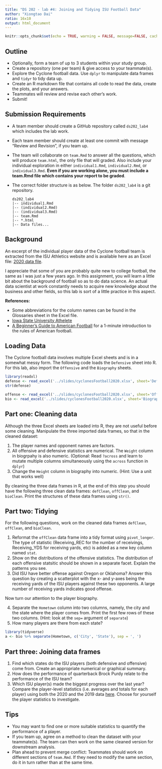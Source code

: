 ```yaml
---
title: "DS 202 - lab #4: Joining and Tidying ISU Football Data"
author: "Xiongtao Dai"
ratio: 16x10
output: html_document
---
```


```r
knitr::opts_chunk$set(echo = TRUE, warning = FALSE, message=FALSE, cache=FALSE)
```

## Outline

- Optionally, form a team of up to 3 students within your study group.
- Create a repository (one per team) & give access to your teammate(s).
- Explore the Cyclone football data. Use `dplyr` to manipulate data frames and `tidyr` to tidy data up. 
- Create an R markdown file that contains all code to read the data, create the plots, and your answers.
- Teammates will review and revise each other's work.
- Submit!


## Submission Requirements

- A team member should create a GitHub repository called `ds202_lab4` which includes the lab work.
- Each team member should create at least one commit with message "Review and Revision", if you team up.
- The team will collaborate on `team.Rmd` to answer all the questions, which will produce `team.html`, the only file that will graded. Also include your individual exploration in either `individual1.Rmd`, `individual2.Rmd`, or `individual3.Rmd`. **Even if you are working alone, you must include a team.Rmd file which contains your report to be graded**.
- The correct folder structure is as below. The folder `ds202_lab4` is a git repository.

    ```
    ds202_lab4
    |-- individual1.Rmd
    |-- (individual2.Rmd)
    |-- (individual3.Rmd)
    |-- team.Rmd
    |-- *.html
    |-- Data files...
    ```

## Background
An excerpt of the individual player data of the Cyclone football team is extracted from the ISU Athletics website and is available here as an Excel file: [2020 data file](https://github.com/xdaiISU/ds202materials/raw/master/slides/cyclonesFootball2020.xlsx).
<!-- [2020 data file](../slides/cyclonesFootball2020.xlsx). -->

I appreciate that some of you are probably quite new to college football, the same as I was just a few years ago. In this assignment, you will learn a little bit about the background of football so as to do data science. An actual data scientist at work constantly needs to acquire new knowledge about the business and other fields, so this lab is sort of a little practice in this aspect.


**References:**

- Some abbreviations for the column names can be found in the Glossaries sheet in the Excel file.
- [Iowa State University Athelete](https://cyclones.com/index.aspx)
- [A Beginner's Guide to American Football](https://www.youtube.com/watch?v=3t6hM5tRlfA) for a 1-minute introduction to the rules of American football.

## Loading Data

The Cyclone football data involves multiple Excel sheets and is in a somewhat messy form. The following code loads the `Defensive` sheet into R. For this lab, also import the `Offensive` and the `Biography` sheets.
```r
library(readxl)
defense <- read_excel('../slides/cyclonesFootball2020.xlsx', sheet='Defensive')
str(defense)
```

```r
offense <- read_excel('../slides/cyclonesFootball2020.xlsx', sheet='Offensive')
bio <- read_excel('../slides/cyclonesFootball2020.xlsx', sheet='Biography')
```

## Part one: Cleaning data
Although the three Excel sheets are loaded into R, they are not useful before some cleaning. Manipulate the three imported data frames, so that in the cleaned dataset: 

1. The player names and opponent names are factors.
2. All offensive and defensive statistics are numerical. The `Weight` column in biogrpahy is also numeric. (Optional: Read `?across` and learn to mutate multiple columns simultaneously using the `across` function in `dplyr`)
3. Change the `Height` column in biography into numeric. (Hint: Use a unit that works well)

By cleaning the three data frames in R, at the end of this step you should have the following three clean data frames: `defClean`, `offClean`, and `bioClean`. Print the structures of these data frames using `str()`.

## Part two: Tidying
For the following questions, work on the cleaned data frames `defClean`, `offClean`, and `bioClean`.

1. Reformat the `offClean` data frame into a tidy format using `pivot_longer`. The type of statistic (Receiving_REC for the number of receivings, Receiving_YDS for receiving yards, etc) is added as a new key column named `stat`. 
2. Show on the distributions of the offensive statistics. The distribution of each offensive statsitic should be shown in a separate facet. Explain the patterns you see.
3. Did ISU have better offense against Oregon or Oklahoma? Answer this question by creating a scatterplot with the x- and y-axes being the receiving yards of the ISU players against these two opponents. A large number of receiving yards indicates good offense. 

  Now turn our attention to the player biography.

4. Separate the `Hometown` column into two columns, namely, the city and the state where the player comes from. Print the first few rows of these two columns. (Hint: look at the `sep=` argument of `separate`)
5. How many players are there from each state?
```r
library(tidyverse)
a <- bio %>% separate(Hometown, c('City', 'State'), sep = ', ')
```

## Part three: Joining data frames

1. Find which states do the ISU players (both defensive and offensive) come from. Create an appropriate numerical or graphical summary.
<!-- 2. Is there a relationship between the player statistics and their positions? -->
3. How does the performance of quarterback Brock Purdy relate to the performance of the ISU team?
4. Which ISU player(s) made the biggest progress over the last year? Compare the player-level statistics (i.e. averages and totals for each player) using both the 2020 and the 2019 data [here](../slides/cyclonesFootball2019.xlsx). 
Choose for yourself the player statistics to investigate.


## Tips
- You may want to find one or more suitable statistics to quantify the performance of a player.
- If you team up, agree on a method to clean the dataset with your teammate(s). The team can then work on the same cleaned version for downstream analysis.
- Plan ahead to prevent merge conflict: Teammates should work on different sections of `team.Rmd`. If they need to modify the same section, do it in turn rather than at the same time. 